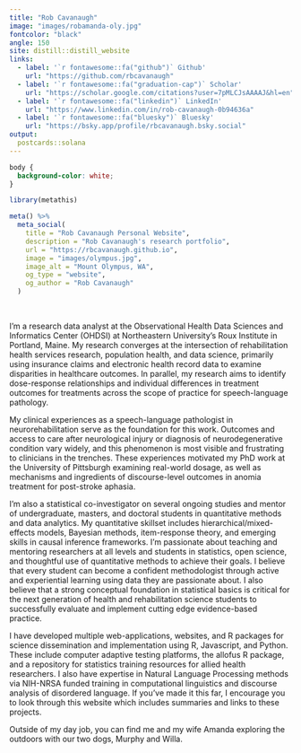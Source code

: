```yaml
---
title: "Rob Cavanaugh"
image: "images/robamanda-oly.jpg"
fontcolor: "black"
angle: 150
site: distill::distill_website
links:
  - label: '`r fontawesome::fa("github")` Github'
    url: "https://github.com/rbcavanaugh"
  - label: '`r fontawesome::fa("graduation-cap")` Scholar'
    url: "https://scholar.google.com/citations?user=7pMLCJsAAAAJ&hl=en"
  - label: '`r fontawesome::fa("linkedin")` LinkedIn'
    url: "https://www.linkedin.com/in/rob-cavanaugh-0b94636a"
  - label: '`r fontawesome::fa("bluesky")` Bluesky'
    url: "https://bsky.app/profile/rbcavanaugh.bsky.social"
output:
  postcards::solana
---
```


```css
body {
  background-color: white;
}
```
 
```r
library(metathis)

meta() %>%
  meta_social(
    title = "Rob Cavanaugh Personal Website",
    description = "Rob Cavanaugh's research portfolio",
    url = "https://rbcavanaugh.github.io",
    image = "images/olympus.jpg",
    image_alt = "Mount Olympus, WA",
    og_type = "website",
    og_author = "Rob Cavanaugh"
  )

```

<br>

I'm a research data analyst at the Observational Health Data Sciences and Informatics Center (OHDSI) at Northeastern University's Roux Institute in Portland, Maine. My research converges at the intersection of rehabilitation health services research, population health, and data science, primarily using insurance claims and electronic health record data to examine disparities in healthcare outcomes. In parallel, my research aims to identify dose-response relationships and individual differences in treatment outcomes for treatments across the scope of practice for speech-language pathology.

My clinical experiences as a speech-language pathologist in neurorehabilitation serve as the foundation for this work. Outcomes and access to care after neurological injury or diagnosis of neurodegenerative condition vary widely, and this phenomenon is most visible and frustrating to clinicians in the trenches. These experiences motivated my PhD work at the University of Pittsburgh examining real-world dosage, as well as mechanisms and ingredients of discourse-level outcomes in anomia treatment for post-stroke aphasia. 

I'm also a statistical co-investigator on several ongoing studies and mentor of undergraduate, masters, and doctoral students in quantitative methods and data analytics. My quantitative skillset includes hierarchical/mixed-effects models, Bayesian methods, item-response theory, and emerging skills in causal inference frameworks. I'm passionate about teaching and mentoring researchers at all levels and students in statistics, open science, and thoughtful use of quantitative methods to achieve their goals. I believe that every student can become a confident methodologist through active and experiential learning using data they are passionate about. I also believe that a strong conceptual foundation in statistical basics is critical for the next generation of health and rehabilitation science students to successfully evaluate and implement cutting edge evidence-based practice. 

I have developed multiple web-applications, websites, and R packages for science dissemination and implementation using R, Javascript, and Python. These include computer adaptive testing platforms, the allofus R package, and a repository for statistics training resources for allied health researchers. I also have expertise in Natural Language Processing methods via NIH-NRSA funded training in computational linguistics and discourse analysis of disordered language. If you've made it this far, I encourage you to look through this website which includes summaries and links to these projects.  

Outside of my day job, you can find me and my wife Amanda exploring the outdoors with our two dogs, Murphy and Willa.


